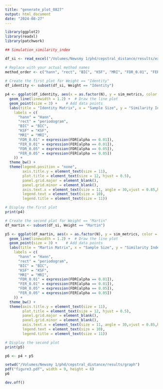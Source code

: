 ```yaml
---
title: "generate_plot_0827"
output: html_document
date: "2024-08-27"
---
```

```r
library(ggplot2)
library(readxl)
library(patchwork)
```

```r
## Simulation_similarity_index

df_si <- read_excel("/Volumes/Newsmy 1/phd/cepstral_distance/results/excel/similarity_index.xlsx")

# Replace with your actual method names
method_order <- c("hann", "rect", "BIC", "KSF", "MRI", "FDR_0.01", "FER_0.01", "FDR_0.05", "FER_0.05")
  
# Create the first plot for Weight == "Identity"
df_identity <- subset(df_si, Weight == "Identity")

p4 <- ggplot(df_identity, aes(x = as.factor(N), y = sim_metrics, color = factor(Method, levels = method_order), group = factor(Method, levels = method_order))) +
  geom_line(linewidth = 1.2) +  # Draw the line plot
  geom_point(size = 3) +    # Add data points
  labs(title = "Identity Matrix", x = "Sample Size", y = "Similarity Index (mean)", color = "N") + scale_color_discrete(
    labels = c(
      "hann" = "Hann",
      "rect" = "periodogram",
      "BIC" = "BIC",
      "KSF" = "KSF",
      "MRI" = "MRI",
      "FDR_0.01" = expression(FDR[alpha == 0.01]),
      "FER_0.01" = expression(FER[alpha == 0.01]),
      "FDR_0.05" = expression(FDR[alpha == 0.05]),
      "FER_0.05" = expression(FER[alpha == 0.05])
    )) +
  theme_bw() +
  theme(legend.position = "none", 
        axis.title.y = element_text(size = 11), 
        plot.title = element_text(size = 12, hjust = 0.5), 
        panel.grid.major = element_blank(),
        panel.grid.minor = element_blank(),
        axis.text.x = element_text(size = 11, angle = 30,vjust = 0.85,hjust = 0.75), 
        legend.text = element_text(size = 10), 
        legend.title = element_text(size = 11))

# Display the first plot
print(p4)

# Create the second plot for Weight == "Martin"
df_martin <- subset(df_si, Weight == "Martin")

p5 <- ggplot(df_martin, aes(x = as.factor(N), y = sim_metrics, color = factor(Method, levels = method_order), group = factor(Method, levels = method_order))) +
  geom_line(linewidth = 1.2) +  # Draw the line plot
  geom_point(size = 3) +    # Add data points
  labs(title = "Martin Matrix", x = "Sample Size", y = "Similarity Index (mean)", color = "Method")+ scale_color_discrete(
    labels = c(
      "hann" = "Hann",
      "rect" = "periodogram",
      "BIC" = "BIC",
      "KSF" = "KSF",
      "MRI" = "MRI",
      "FDR_0.01" = expression(FDR[alpha == 0.01]),
      "FER_0.01" = expression(FER[alpha == 0.01]),
      "FDR_0.05" = expression(FDR[alpha == 0.05]),
      "FER_0.05" = expression(FER[alpha == 0.05])
    )) + 
  theme_bw() +
  theme(axis.title.y = element_text(size = 11), 
        plot.title = element_text(size = 12, hjust = 0.5), 
        panel.grid.major = element_blank(),
        panel.grid.minor = element_blank(),
        axis.text.x = element_text(size = 11, angle = 30,vjust = 0.85,hjust = 0.75), 
        legend.text = element_text(size = 10), 
        legend.title = element_text(size = 11))

# Display the second plot
print(p5)

p6 <- p4 + p5

setwd("/Volumes/Newsmy 1/phd/cepstral_distance/results/graph")
pdf("figure3.pdf", width = 9, height = 6)
p6

dev.off()
```
